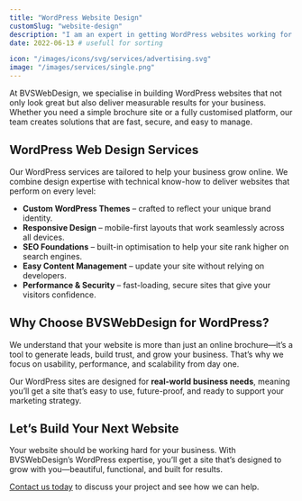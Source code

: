 ```yaml
---
title: "WordPress Website Design"
customSlug: "website-design"
description: "I am an expert in getting WordPress websites working for your business"
date: 2022-06-13 # usefull for sorting

icon: "/images/icons/svg/services/advertising.svg"
image: "/images/services/single.png"
---
```


At BVSWebDesign, we specialise in building WordPress websites that not only look great but also deliver measurable results for your business. Whether you need a simple brochure site or a fully customised platform, our team creates solutions that are fast, secure, and easy to manage.

## WordPress Web Design Services

Our WordPress services are tailored to help your business grow online. We combine design expertise with technical know-how to deliver websites that perform on every level:

- **Custom WordPress Themes** – crafted to reflect your unique brand identity.  
- **Responsive Design** – mobile-first layouts that work seamlessly across all devices.  
- **SEO Foundations** – built-in optimisation to help your site rank higher on search engines.  
- **Easy Content Management** – update your site without relying on developers.  
- **Performance & Security** – fast-loading, secure sites that give your visitors confidence.  

<ImageList>
  <ImageItem
    imageSrc="/images/services/wordpress-design.png"
    imageAlt="WordPress design example"
    video_src="/videos/wordpress-demo.mp4"
    video_id="services-video"
    video_provider="html5"
  />
</ImageList>

## Why Choose BVSWebDesign for WordPress?

We understand that your website is more than just an online brochure—it’s a tool to generate leads, build trust, and grow your business. That’s why we focus on usability, performance, and scalability from day one.

Our WordPress sites are designed for **real-world business needs**, meaning you’ll get a site that’s easy to use, future-proof, and ready to support your marketing strategy.

<CardWrapper>
  <Card
    title="Custom WordPress Design"
    description="Tailored websites that showcase your brand and drive results."
    icon="/images/icons/svg/services/brand.svg"
    buttonLabel="Contact Us"
    buttonUrl="/contact/"
  />
  <Card
    title="SEO & Performance"
    description="Optimised for speed, security, and visibility in search engines."
    icon="/images/icons/svg/services/web.svg"
    buttonLabel="Contact Us"
    buttonUrl="/contact/"
  />
  <Card
    title="Ongoing Support"
    description="Flexible care plans and support packages to keep your site running smoothly."
    icon="/images/icons/svg/services/support.svg"
    buttonLabel="Contact Us"
    buttonUrl="/contact/"
  />
</CardWrapper>

## Let’s Build Your Next Website

Your website should be working hard for your business. With BVSWebDesign’s WordPress expertise, you’ll get a site that’s designed to grow with you—beautiful, functional, and built for results.

[Contact us today](/contact/) to discuss your project and see how we can help.
